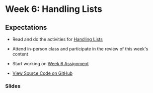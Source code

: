 # Week 6: Handling Lists

## Expectations

- Read and do the activities for [Handling Lists](/week-6/lists)
- Attend in-person class and participate in the review of this week's content
- Start working on [Week 6 Assignment](/week-6/assignment)

- [View Source Code on GitHub](https://github.com/warsylewicz/webdev2-demos/tree/1507e7533252369a52b6f179c88be9d67277ea06/app/week-6)

### Slides


<Slideshow file="/week-6/slides" />
